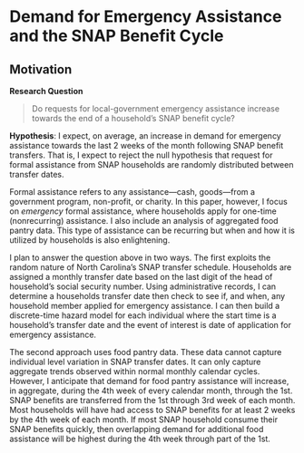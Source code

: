 # Demand for Emergency Assistance and the SNAP Benefit Cycle {#chapter-3}


## Motivation {-}

**Research Question**

> Do requests for local-government emergency assistance increase towards the end of a household's SNAP benefit cycle?

**Hypothesis**: I expect, on average, an increase in demand for emergency assistance towards the last 2 weeks of the month following SNAP benefit transfers. That is, I expect to reject the null hypothesis that request for formal assistance from SNAP households are randomly distributed between transfer dates.

Formal assistance refers to any assistance---cash, goods---from a government program, non-profit, or charity. In this paper, however, I focus on *emergency* formal assistance, where households apply for one-time (nonrecurring) assistance. I also include an analysis of aggregated food pantry data. This type of assistance can be recurring but when and how it is utilized by households is also enlightening.

I plan to answer the question above in two ways. The first exploits the random nature of North Carolina's SNAP transfer schedule. Households are assigned a monthly transfer date based on the last digit of the head of household's social security number. Using administrative records, I can determine a households transfer date then check to see if, and when, any household member applied for emergency assistance. I can then build a discrete-time hazard model for each individual where the start time is a household's transfer date and the event of interest is date of application for emergency assistance.

The second approach uses food pantry data. These data cannot capture individual level variation in SNAP transfer dates. It can only capture aggregate trends observed within normal monthly calendar cycles. However, I anticipate that demand for food pantry assistance will increase, in aggregate, during the 4th week of every calendar month, through the 1st. SNAP benefits are transferred from the 1st through 3rd week of each month. Most households will have had access to SNAP benefits for at least 2 weeks by the 4th week of each month. If most SNAP household consume their SNAP benefits quickly, then overlapping demand for additional food assistance will be highest during the 4th week through part of the 1st.
